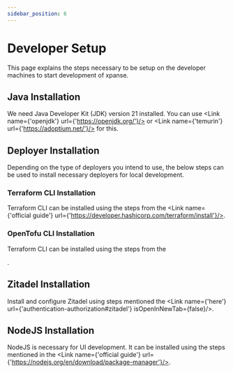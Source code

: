```yaml
---
sidebar_position: 6
---
```



# Developer Setup

This page explains the steps necessary to be setup on the developer machines to start development of xpanse.

## Java Installation

We need Java Developer Kit (JDK) version 21 installed. You can
use <Link name={'openjdk'} url={'https://openjdk.org/'}/>
or <Link name={'temurin'} url={'https://adoptium.net/'}/> for this.

## Deployer Installation

Depending on the type of deployers you intend to use, the below steps can be used to install necessary deployers for local development.

### Terraform CLI Installation

Terraform CLI can be installed using the steps from
the <Link name={'official guide'} url={'https://developer.hashicorp.com/terraform/install'}/>.

### OpenTofu CLI Installation

Terraform CLI can be installed using the steps from
the

<Link name={'official guide'} url={`https://opentofu.org/docs/intro/install/`} />.

## Zitadel Installation

Install and configure Zitadel using steps mentioned the <Link name={'here'} url={'authentication-authorization#zitadel'} isOpenInNewTab={false}/>.

## NodeJS Installation

NodeJS is necessary for UI development. It can be installed using the steps mentioned in the <Link name={'official guide'} url={'https://nodejs.org/en/download/package-manager'}/>.
